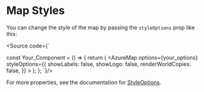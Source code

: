 
<Meta title="Basic Usage/Map Styles"/>

# Map Styles

You can change the style of the map by passing the `styleOptions` prop like this: <br/>

<Source code={`

const Your_Component = () => {
  return (
    <AzureMapsProvider>
        <AzureMap
            options={your_options}
            styleOptions={{
                showLabels: false,
                showLogo: false,
                renderWorldCopies: false,
            }}
        ></AzureMap>
    </AzureMapsProvider>
  );
};
`}/>

For more properties, see the documentation for [StyleOptions](https://learn.microsoft.com/en-us/javascript/api/azure-maps-control/atlas.styleoptions?view=azure-maps-typescript-latest).
